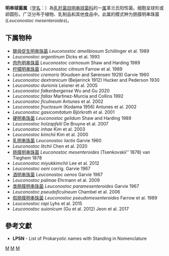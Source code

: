 {{Automatic taxobox
| taxon = Leuconostoc
| authority = van Tieghem, 1878
| type species = 肠膜明串珠菌<br>''Leuconostoc mesenteroides''
| type species authority = (Tsenkovskii, 1878) van Tieghem, 1878
}}
'''明串球菌属'''（[[学名|学名]]：{{lang|la|''Leuconostoc''}}）為[[乳杆菌目|乳杆菌目]][[明串球菌科|明串球菌科]]的一[[属|属]]革兰氏阳性菌。细胞呈球形或卵圆形。广泛分布于植物、乳制品和其他食品中。此属的模式种为肠膜明串珠菌(''Leuconostoc mesenteroides'')。

==下属物种==
* [[酵母促生明串珠菌|酵母促生明串珠菌]] ''Leuconostoc amelibiosum'' Schillinger et al. 1989
* ''Leuconostoc argentinum'' Dicks et al. 1993
* [[肉色明串珠菌|肉色明串珠菌]] ''Leuconostoc carnosum'' Shaw and Harding 1989
* [[柠檬明串珠菌|柠檬明串珠菌]] ''Leuconostoc citreum'' Farrow et al. 1989
* ''Leuconostoc cremoris'' (Knudsen and Sørensen 1929) Garvie 1960
* ''Leuconostoc dextranicum'' (Beijerinck 1912) Hucker and Pederson 1930
* ''Leuconostoc durionis'' Leisner et al. 2005
* ''Leuconostoc falkenbergense'' Wu and Gu 2020
* ''Leuconostoc fallax'' Martinez-Murcia and Collins 1992
* ''Leuconostoc ficulneum'' Antunes et al. 2002
* ''Leuconostoc fructosum'' (Kodama 1956) Antunes et al. 2002
* ''Leuconostoc gasicomitatum'' Björkroth et al. 2001
* [[硬明串珠菌|硬明串珠菌]] ''Leuconostoc gelidum'' Shaw and Harding 1989
* ''Leuconostoc holzapfelii'' De Bruyne et al. 2007
* ''Leuconostoc inhae'' Kim et al. 2003
* ''Leuconostoc kimchii'' Kim et al. 2000
* [[乳明串珠菌|乳明串珠菌]] ''Leuconostoc lactis'' Garvie 1960
* ''Leuconostoc litchii'' Chen et al. 2020
* [[肠膜明串珠菌|肠膜明串珠菌]] ''Leuconostoc mesenteroides'' (Tsenkovskii'' 1878) van Tieghem 1878
* ''Leuconostoc miyukkimchii'' Lee et al. 2012
* ''Leuconostoc oeni'' corrig. Garvie 1967
* [[酒明串珠菌|酒明串珠菌]] ''Leuconostoc oenos'' Garvie 1967
* ''Leuconostoc palmae'' Ehrmann et al. 2009
* [[类肠膜明串珠菌|类肠膜明串珠菌]] ''Leuconostoc paramesenteroides'' Garvie 1967
* ''Leuconostoc pseudoficulneum'' Chambel et al. 2006
* [[假肠膜明串珠菌|假肠膜明串珠菌]] ''Leuconostoc pseudomesenteroides'' Farrow et al. 1989
* ''Leuconostoc rapi'' Lyhs et al. 2015
* ''Leuconostoc suionicum'' (Gu et al. 2012) Jeon et al. 2017

==參考文獻==
{{reflist}}
* '''LPSN''' - List of Prokaryotic names with Standing in Nomenclature

{{taxonbar}}

[[Category:革兰氏阳性菌|M]]
[[Category:_明串球菌科|M]]
[[Category:1930年描述的分类群|M]]